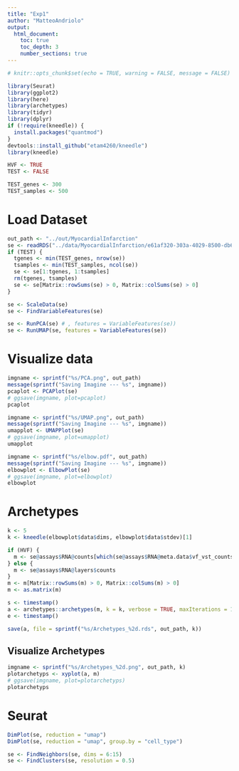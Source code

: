 ```yaml
---
title: "Exp1"
author: "MatteoAndriolo"
output: 
  html_document: 
    toc: true
    toc_depth: 3
    number_sections: true
---
```


```r
# knitr::opts_chunk$set(echo = TRUE, warning = FALSE, message = FALSE)
```

```r
library(Seurat)
library(ggplot2)
library(here)
library(archetypes)
library(tidyr)
library(dplyr)
if (!require(kneedle)) {
  install.packages("quantmod")
}
devtools::install_github("etam4260/kneedle")
library(kneedle)

HVF <- TRUE
TEST <- FALSE

TEST_genes <- 300
TEST_samples <- 500
```

# Load Dataset
```r
out_path <- "../out/MyocardialInfarction"
se <- readRDS("../data/MyocardialInfarction/e61af320-303a-4029-8500-db6636bba0d4.rds")
if (TEST) {
  tgenes <- min(TEST_genes, nrow(se))
  tsamples <- min(TEST_samples, ncol(se))
  se <- se[1:tgenes, 1:tsamples]
  rm(tgenes, tsamples)
  se <- se[Matrix::rowSums(se) > 0, Matrix::colSums(se) > 0]
}

se <- ScaleData(se)
se <- FindVariableFeatures(se)

se <- RunPCA(se) # , features = VariableFeatures(se))
se <- RunUMAP(se, features = VariableFeatures(se))
```

# Visualize data
```r
imgname <- sprintf("%s/PCA.png", out_path)
message(sprintf("Saving Imagine --- %s", imgname))
pcaplot <- PCAPlot(se)
# ggsave(imgname, plot=pcaplot)
pcaplot
```

```r
imgname <- sprintf("%s/UMAP.png", out_path)
message(sprintf("Saving Imagine --- %s", imgname))
umapplot <- UMAPPlot(se)
# ggsave(imgname, plot=umapplot)
umapplot
```

```r
imgname <- sprintf("%s/elbow.pdf", out_path)
message(sprintf("Saving Imagine --- %s", imgname))
elbowplot <- ElbowPlot(se)
# ggsave(imgname, plot=elbowplot)
elbowplot
```


# Archetypes
```r
k <- 5
k <- kneedle(elbowplot$data$dims, elbowplot$data$stdev)[1]

if (HVF) {
  m <- se@assays$RNA@counts[which(se@assays$RNA@meta.data$vf_vst_counts_rank > 0), ]
} else {
  m <- se@assays$RNA@layers$counts
}
m <- m[Matrix::rowSums(m) > 0, Matrix::colSums(m) > 0]
m <- as.matrix(m)

s <- timestamp()
a <- archetypes::archetypes(m, k = k, verbose = TRUE, maxIterations = 10)
e <- timestamp()

save(a, file = sprintf("%s/Archetypes_%2d.rds", out_path, k))
```

## Visualize Archetypes
```r
imgname <- sprintf("%s/Archetypes_%2d.png", out_path, k)
plotarchetyps <- xyplot(a, m)
# ggsave(imgname, plot=plotarchetyps)
plotarchetyps
```

# Seurat
```r
DimPlot(se, reduction = "umap")
DimPlot(se, reduction = "umap", group.by = "cell_type")
```

```r
se <- FindNeighbors(se, dims = 6:15)
se <- FindClusters(se, resolution = 0.5)
```
